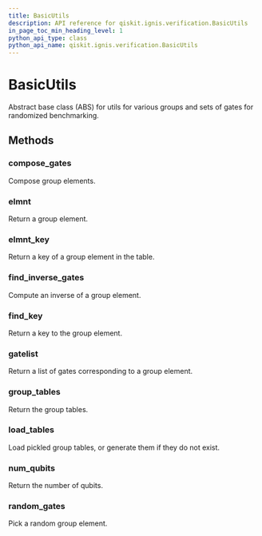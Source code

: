 ```yaml
---
title: BasicUtils
description: API reference for qiskit.ignis.verification.BasicUtils
in_page_toc_min_heading_level: 1
python_api_type: class
python_api_name: qiskit.ignis.verification.BasicUtils
---
```


# BasicUtils

<Class id="qiskit.ignis.verification.BasicUtils" isDedicatedPage={true} github="https://github.com/qiskit-community/qiskit-ignis/tree/stable/0.3/qiskit/ignis/verification/randomized_benchmarking/basic_utils.py" signature="BasicUtils" modifiers="class">
  Abstract base class (ABS) for utils for various groups and sets of gates for randomized benchmarking.

  ## Methods

  <span id="basicutils-compose-gates" />

  ### compose\_gates

  <Function id="qiskit.ignis.verification.BasicUtils.compose_gates" signature="BasicUtils.compose_gates()" modifiers="abstract">
    Compose group elements.
  </Function>

  <span id="basicutils-elmnt" />

  ### elmnt

  <Function id="qiskit.ignis.verification.BasicUtils.elmnt" signature="BasicUtils.elmnt()" modifiers="abstract">
    Return a group element.
  </Function>

  <span id="basicutils-elmnt-key" />

  ### elmnt\_key

  <Function id="qiskit.ignis.verification.BasicUtils.elmnt_key" signature="BasicUtils.elmnt_key()" modifiers="abstract">
    Return a key of a group element in the table.
  </Function>

  <span id="basicutils-find-inverse-gates" />

  ### find\_inverse\_gates

  <Function id="qiskit.ignis.verification.BasicUtils.find_inverse_gates" signature="BasicUtils.find_inverse_gates()" modifiers="abstract">
    Compute an inverse of a group element.
  </Function>

  <span id="basicutils-find-key" />

  ### find\_key

  <Function id="qiskit.ignis.verification.BasicUtils.find_key" signature="BasicUtils.find_key()" modifiers="abstract">
    Return a key to the group element.
  </Function>

  <span id="basicutils-gatelist" />

  ### gatelist

  <Function id="qiskit.ignis.verification.BasicUtils.gatelist" signature="BasicUtils.gatelist()" modifiers="abstract">
    Return a list of gates corresponding to a group element.
  </Function>

  <span id="basicutils-group-tables" />

  ### group\_tables

  <Function id="qiskit.ignis.verification.BasicUtils.group_tables" signature="BasicUtils.group_tables()" modifiers="abstract">
    Return the group tables.
  </Function>

  <span id="basicutils-load-tables" />

  ### load\_tables

  <Function id="qiskit.ignis.verification.BasicUtils.load_tables" signature="BasicUtils.load_tables()" modifiers="abstract">
    Load pickled group tables, or generate them if they do not exist.
  </Function>

  <span id="basicutils-num-qubits" />

  ### num\_qubits

  <Function id="qiskit.ignis.verification.BasicUtils.num_qubits" signature="BasicUtils.num_qubits()" modifiers="abstract">
    Return the number of qubits.
  </Function>

  <span id="basicutils-random-gates" />

  ### random\_gates

  <Function id="qiskit.ignis.verification.BasicUtils.random_gates" signature="BasicUtils.random_gates()" modifiers="abstract">
    Pick a random group element.
  </Function>
</Class>

